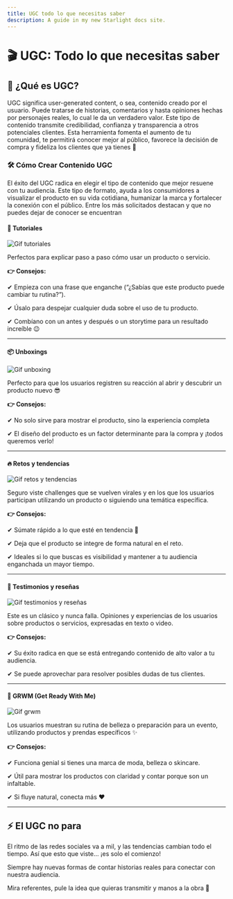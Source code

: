 ```yaml
---
title: UGC todo lo que necesitas saber
description: A guide in my new Starlight docs site.
---
```


# 🎬 UGC: Todo lo que necesitas saber

## 🤳 ¿Qué es UGC?

UGC significa user-generated content, o sea, contenido creado por el usuario. Puede tratarse de historias, comentarios y hasta opiniones hechas por personajes reales, lo cual le da un verdadero valor. Este tipo de contenido transmite credibilidad, confianza y transparencia a otros potenciales clientes. Esta herramienta fomenta el aumento de tu comunidad, te permitirá conocer mejor al público, favorece la decisión de compra y fideliza los clientes que ya tienes 💎

### 🛠️ Cómo Crear Contenido UGC

El éxito del UGC radica en elegir el tipo de contenido que mejor resuene con tu audiencia. Este tipo de formato, ayuda a los consumidores a visualizar el producto en su vida cotidiana, humanizar la marca y fortalecer la conexión con el público. Entre los más solicitados destacan y que no puedes dejar de conocer se encuentran

#### 🎥 Tutoriales

![Gif tutoriales](/images/gif-tutoriales.gif)

Perfectos para explicar paso a paso cómo usar un producto o servicio.

**👉 Consejos:**

✔ Empieza con una frase que enganche (“¿Sabías que este producto puede cambiar tu rutina?”).

✔ Úsalo para despejar cualquier duda sobre el uso de tu producto.

✔ Combíano con un antes y después o un storytime para un resultado increíble 😉

---

#### 📦 Unboxings

![Gif unboxing](/images/gif-unboxing.gif)

Perfecto para que los usuarios registren su reacción al abrir y descubrir un producto nuevo 😎

**👉 Consejos:**

✔ No solo sirve para mostrar el producto, sino la experiencia completa

✔ El diseño del producto es un factor determinante para la compra y ¡todos queremos verlo!

---

#### 🔥 Retos y tendencias

![Gif retos y tendencias](/images/gif-retos-y-tendencias.gif)

Seguro viste challenges que se vuelven virales y en los que los usuarios participan utilizando un producto o siguiendo una temática específica.

**👉 Consejos:**

✔ Súmate rápido a lo que esté en tendencia 🙌

✔ Deja que el producto se integre de forma natural en el reto.

✔ Ideales si lo que buscas es visibilidad y mantener a tu audiencia enganchada un mayor tiempo.

---

#### 💬 Testimonios y reseñas

![Gif testimonios y reseñas](/images/gif-testimonios-reseñas.gif)

Este es un clásico y nunca falla. Opiniones y experiencias de los usuarios sobre productos o servicios, expresadas en texto o video.

**👉 Consejos:**

✔ Su éxito radica en que se está entregando contenido de alto valor a tu audiencia.

✔ Se puede aprovechar para resolver posibles dudas de tus clientes.

---

#### 💄 GRWM (Get Ready With Me)

![Gif grwm](/images/gif-grwm.gif)

Los usuarios muestran su rutina de belleza o preparación para un evento, utilizando productos y prendas específicos ✨

**👉 Consejos:**

✔ Funciona genial si tienes una marca de moda, belleza o skincare.

✔ Útil para mostrar los productos con claridad y contar porque son un infaltable.

✔ Si fluye natural, conecta más ❤️

---

## ⚡ El UGC no para

El ritmo de las redes sociales va a mil, y las tendencias cambian todo el tiempo. Así que esto que viste… ¡es solo el comienzo!

Siempre hay nuevas formas de contar historias reales para conectar con nuestra audiencia.

Mira referentes, pule la idea que quieras transmitir y manos a la obra 💪
